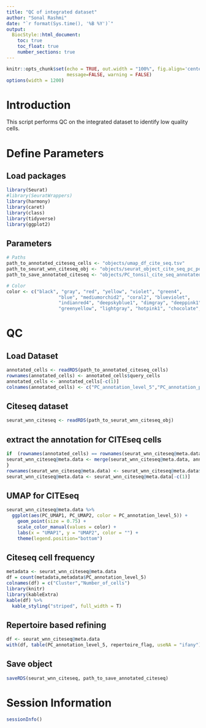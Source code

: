 ---
title: "QC of integrated dataset"
author: "Sonal Rashmi"
date: "`r format(Sys.time(), '%B %Y')`"
output:
  BiocStyle::html_document:
    toc: true
    toc_float: true
    number_sections: true
---

```{r setup, include=FALSE}
knitr::opts_chunk$set(echo = TRUE, out.width = "100%", fig.align='center',
                      message=FALSE, warning = FALSE)
options(width = 1200)
```


# Introduction

This script performs QC on the integrated dataset to identify low quality cells.

# Define Parameters

## Load packages

```{r}
library(Seurat)
#library(SeuratWrappers)
library(harmony)
library(caret)
library(class)
library(tidyverse)
library(ggplot2)
```


## Parameters

```{r}
# Paths
path_to_annotated_citeseq_cells <- "objects/umap_df_cite_seq.tsv"
path_to_seurat_wnn_citeseq_obj <- "objects/seurat_object_cite_seq_pc_positive_object.rds"
path_to_save_annotated_citeseq <- "objects/PC_tonsil_cite_seq_annotated.rds"

# Color
color <- c("black", "gray", "red", "yellow", "violet", "green4",
                   "blue", "mediumorchid2", "coral2", "blueviolet",
                   "indianred4", "deepskyblue1", "dimgray", "deeppink1",
                   "greenyellow", "lightgray", "hotpink1", "chocolate", "aquamarine", "aliceblue", "burlywood", "blueviolet", "indianred", "gold","coral", "orangered")

```

# QC

## Load Dataset

```{r}
annotated_cells <- readRDS(path_to_annotated_citeseq_cells)
rownames(annotated_cells) <- annotated_cells$query_cells
annotated_cells <- annotated_cells[-c(1)]
colnames(annotated_cells) <- c("PC_annotation_level_5","PC_annotation_probability", "PC_UMAP1", "PC_UMAP2")
```


## Citeseq dataset

```{r}
seurat_wnn_citeseq <- readRDS(path_to_seurat_wnn_citeseq_obj)
```

## extract the annotation for CITEseq cells

```{r}

if  (rownames(annotated_cells) == rownames(seurat_wnn_citeseq@meta.data)){
seurat_wnn_citeseq@meta.data <- merge(seurat_wnn_citeseq@meta.data, annotated_cells, by=0, all=TRUE)  
}
rownames(seurat_wnn_citeseq@meta.data) <- seurat_wnn_citeseq@meta.data$Row.names
seurat_wnn_citeseq@meta.data <- seurat_wnn_citeseq@meta.data[-c(1)]
```


## UMAP for CITEseq

```{r}
seurat_wnn_citeseq@meta.data %>%
  ggplot(aes(PC_UMAP1, PC_UMAP2, color = PC_annotation_level_5)) +
    geom_point(size = 0.75) +
    scale_color_manual(values = color) +
    labs(x = "UMAP1", y = "UMAP2", color = "") +
    theme(legend.position="bottom")
```

## Citeseq cell frequency

```{r}
metadata <- seurat_wnn_citeseq@meta.data
df = count(metadata,metadata$PC_annotation_level_5)
colnames(df) = c("Cluster","Number_of_cells")
library(knitr)
library(kableExtra)
kable(df) %>%
  kable_styling("striped", full_width = T)

```


## Repertoire based refining

```{r}
df <- seurat_wnn_citeseq@meta.data
with(df, table(PC_annotation_level_5, repertoire_flag, useNA = "ifany"))
```


## Save object

```{r}
saveRDS(seurat_wnn_citeseq, path_to_save_annotated_citeseq)
```


# Session Information

```{r session}
sessionInfo()
```